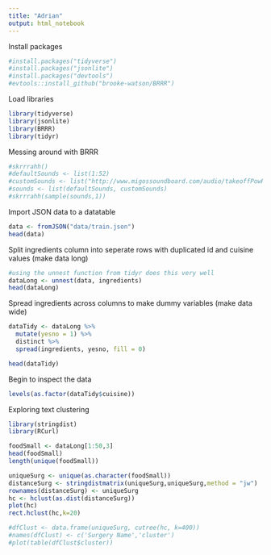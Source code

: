 ```yaml
---
title: "Adrian"
output: html_notebook
---
```


Install packages
```r
#install.packages("tidyverse")
#install.packages("jsonlite")
#install.packages("devtools")
#evtools::install_github("brooke-watson/BRRR")
```


Load libraries
```r
library(tidyverse)
library(jsonlite)
library(BRRR)
library(tidyr)
```


Messing around with BRRR
```r
#skrrrahh()
#defaultSounds <- list(1:52)
#customSounds <- list("http://www.migossoundboard.com/audio/takeoffPowPow.wav", "http://www.migossoundboard.com/audio/quavoRahw.wav", "http://www.migossoundboard.com/audio/takeoffChirp.wav")
#sounds <- list(defaultSounds, customSounds)
#skrrrahh(sample(sounds,1))
```


Import JSON data to a datatable
```r
data <- fromJSON("data/train.json")
head(data)
```


Split ingredients column into seperate rows with duplicated id and cuisine values (make data long)
```r
#using the unnest function from tidyr does this very well
dataLong <- unnest(data, ingredients)
head(dataLong)
```


Spread ingredients across columns to make dummy variables (make data wide)
```r
dataTidy <- dataLong %>%
  mutate(yesno = 1) %>%
  distinct %>%
  spread(ingredients, yesno, fill = 0)

head(dataTidy)
```


Begin to inspect the data
```r
levels(as.factor(dataTidy$cuisine))
```

Exploring text clustering

```r
library(stringdist)
library(RCurl)
```


```r
foodSmall <- dataLong[1:50,3]
head(foodSmall)
length(unique(foodSmall))
```

```r
uniqueSurg <- unique(as.character(foodSmall))
distanceSurg <- stringdistmatrix(uniqueSurg,uniqueSurg,method = "jw")
rownames(distanceSurg) <- uniqueSurg
hc <- hclust(as.dist(distanceSurg))
plot(hc)
rect.hclust(hc,k=20)

#dfClust <- data.frame(uniqueSurg, cutree(hc, k=400))
#names(dfClust) <- c('Surgery Name','cluster')
#plot(table(dfClust$cluster))
```

